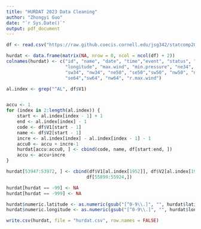 ```yaml
---
title: "HURDAT 2023 Data Cleaning"
author: "Zhongyi Guo"
date: "`r Sys.Date()`"
output: pdf_document
---
```


```r
df <- read.csv("https://raw.github.coecis.cornell.edu/jsg342/statcomp2023/main/datasets/hurdat2-1851-2022-040723.txt?token=GHSAT0AAAAAAAAANP6TER7C3F5K55R7K7MQZC6SVNQ", header = FALSE, na.strings = "")
```



```r
hurdat <- data.frame(matrix(NA, nrow = 0, ncol = ncol(df) + 2))
colnames(hurdat) <- c("id", "name", "date", "time","event", "status", "latitude",
                      "longitude", "max.wind", "min.pressure", "ne34", "se34",
                      "sw34", "nw34", "ne50", "se50","sw50", "nw50", "ne64", 
                      "se64","sw64", "nw64", "r.max.wind")

al.index <- grep("^AL", df$V1)


accu <- 1
for (index in 2:length(al.index)) {
    start <- al.index[index - 1] + 1
    end <- al.index[index] - 1
    code <- df$V1[start - 1]
    name <- df$V2[start - 1]
    incre <- al.index[index] - al.index[index - 1] - 1
    accu0 <- accu + incre-1
    hurdat[accu:accu0, ] <- cbind(code, name, df[start:end, ])
    accu <- accu+incre
}

hurdat[53947:53972, ] <- cbind(df$V1[al.index[1952]], df$V2[al.index[1952]],
                              df[55899:55924,])
```

```r
hurdat[hurdat == -99] <- NA
hurdat[hurdat == -999] <- NA

hurdat$numeric.latitude <- as.numeric(gsub("[^0-9\\.]", "", hurdat$latitude))
hurdat$numeric.longitude <- as.numeric(gsub("[^0-9\\.]", "", hurdat$longitude)) - 180

write.csv(hurdat, file = "hurdat.csv", row.names = FALSE)
```
